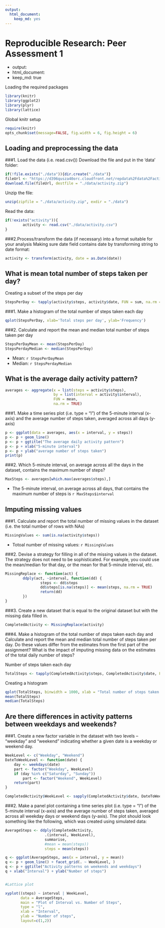 ```yaml
---
output: 
  html_document: 
    keep_md: yes
---
```


Reproducible Research: Peer Assessment 1
============================================
+   output: 
+   html_document:
+   keep_md: true

Loading the required packages

```r
library(knitr)
library(ggplot2)
library(plyr)
library(lattice)
```

Global knitr setup
```r
require(knitr)
opts_chunk$set(message=FALSE, fig.width = 6, fig.height = 6)
```


## Loading and preprocessing the data

###1. Load the data (i.e. read.csv())
Download the file and put in the 'data' folder:
```r
if(!file.exists("./data")){dir.create("./data")}
fileUrl <- "https://d396qusza40orc.cloudfront.net/repdata%2Fdata%2Factivity.zip" 
download.file(fileUrl, destfile = "./data/activity.zip")
```
Unzip the file:
```r
unzip(zipfile = "./data/activity.zip", exdir = "./data")
```
Read the data:
```r
if(!exists("activity")){
        activity <- read.csv("./data/activity.csv")
}
```

###2.Process/transform the data (if necessary) into a format suitable for your analysis 
Making sure date field contains date by transforming string to date format:
```r
activity <- transform(activity, date = as.Date(date))
```


## What is mean total number of steps taken per day?
Creating a subset of the steps per day
```r
StepsPerDay <- tapply(activity$steps, activity$date, FUN = sum, na.rm = TRUE)
```
###1. Make a histogram of the total number of steps taken each day
```r
qplot(StepsPerDay, xlab='Total steps per day', ylab='Frequency')
```

###2. Calculate and report the mean and median total number of steps taken per day
```r
StepsPerDayMean <- mean(StepsPerDay)
StepsPerdayMedian <- median(StepsPerDay)
```

* Mean: `r StepsPerDayMean`
* Median: `r StepsPerdayMedian`


## What is the average daily activity pattern?
```r
averages <- aggregate(x = list(steps = activity$steps), 
                      by = list(interval = activity$interval),
                      FUN = mean, 
                      na.rm = TRUE)
```
###1. Make a time series plot (i.e. type = "l") of the 5-minute interval (x-axis) and the average number of steps taken, averaged across all days (y-axis)
```r
p <- ggplot(data = averages, aes(x = interval, y = steps)) 
p <- p + geom_line()
p <- p + ggtitle("The average daily activity pattern")
p <- p + xlab("5-minute interval")
p <- p + ylab("average number of steps taken")
print(p)
```

###2. Which 5-minute interval, on average across all the days in the dataset, contains the maximum number of steps?
```r
MaxSteps <- averages[which.max(averages$steps),]
```

- The 5-minute interval, on average across all days, that contains the maximum number of steps is `r MaxSteps$interval`


## Imputing missing values

###1. Calculate and report the total number of missing values in the dataset (i.e. the total number of rows with NAs)
```r
MissingValues <- sum(is.na(activity$steps))
```

* Totoal number of missing values: `r MissingValues`

###2. Devise a strategy for filling in all of the missing values in the dataset. The strategy does not need to be sophisticated. For example, you could use the mean/median for that day, or the mean for that 5-minute interval, etc.
```r
MissingReplace <- function(act) {
        ddply(act, ~interval, function(dd) {
                steps <- dd$steps
                dd$steps[is.na(steps)] <- mean(steps, na.rm = TRUE)
                return(dd)
        })
}
```
###3. Create a new dataset that is equal to the original dataset but with the missing data filled in.
```r
CompletedActivity <- MissingReplace(activity)
```
###4. Make a histogram of the total number of steps taken each day and Calculate and report the mean and median total number of steps taken per day. Do these values differ from the estimates from the first part of the assignment? What is the impact of imputing missing data on the estimates of the total daily number of steps?

Number of steps taken each day
```r
TotalSteps <- tapply(CompletedActivity$steps, CompletedActivity$date, FUN = sum)
```

Creating a histogram
```r
qplot(TotalSteps, binwidth = 1000, xlab = "Total number of steps taken each day")
mean(TotalSteps)
median(TotalSteps)
```


## Are there differences in activity patterns between weekdays and weekends?

###1. Create a new factor variable in the dataset with two levels -- "weekday" and "weekend" indicating whether a given date is a weekday or weekend day.
```r
WeekLevel <- c("Weekday", "Weekend")
DateToWeekLevel <- function(date) {
    day <- weekdays(date)
    part <- factor("Weekday", WeekLevel)
    if (day %in% c("Saturday", "Sunday"))
        part <- factor("Weekend", WeekLevel)
    return(part)
}

CompletedActivity$WeekLevel <- sapply(CompletedActivity$date, DateToWeekLevel)
```

###2. Make a panel plot containing a time series plot (i.e. type = "l") of the 5-minute interval (x-axis) and the average number of steps taken, averaged across all weekday days or weekend days (y-axis). The plot should look something like the following, which was created using simulated data:

```r
AverageSteps <- ddply(CompletedActivity,
                  .(interval, WeekLevel),
                  summarise,
                  #mean = mean(steps))
                  steps = mean(steps))

q <- ggplot(AverageSteps, aes(x = interval, y = mean))
q <- p + geom_line() + facet_grid(. ~ WeekLevel, )
q <- p + ggtitle("Activity patterns on weekends and weekdays")
q + xlab("Interval") + ylab("Number of steps")


#Lattice plot

xyplot((steps) ~ interval | WeekLevel, 
       data = AverageSteps,
       main = "Plot of Interval vs. Number of Steps", 
       type = "l", 
       xlab = "Interval",
       ylab = "Number of steps",
       layout=c(1,2))

```


